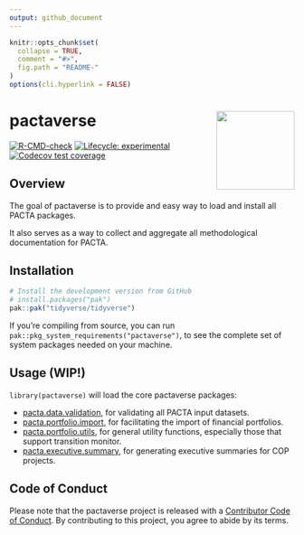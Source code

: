 ```yaml
---
output: github_document
---
```

<!-- README.md is generated from README.Rmd. Please edit that file -->

```r
knitr::opts_chunk$set(
  collapse = TRUE,
  comment = "#>",
  fig.path = "README-"
)
options(cli.hyperlink = FALSE)
```

# pactaverse <a href='https://https://rmi-pacta.github.io/pactaverse/'><img src='man/figures/logo.png' align="right" height="138.5" /></a>

<!-- badges: start -->
[![R-CMD-check](https://github.com/RMI-PACTA/pactaverse/actions/workflows/R-CMD-check.yaml/badge.svg)](https://github.com/RMI-PACTA/pactaverse/actions/workflows/R-CMD-check.yaml)
[![Lifecycle: experimental](https://img.shields.io/badge/lifecycle-experimental-orange.svg)](https://lifecycle.r-lib.org/articles/stages.html#experimental)
[![Codecov test coverage](https://codecov.io/gh/RMI-PACTA/pactaverse/branch/main/graph/badge.svg)](https://app.codecov.io/gh/RMI-PACTA/pactaverse?branch=main)
<!-- badges: end -->

## Overview

The goal of pactaverse is to provide and easy way to load and install all PACTA 
packages. 

It also serves as a way to collect and aggregate all methodological 
documentation for PACTA. 

## Installation

::: .pkgdown-devel
```r
# Install the development version from GitHub
# install.packages("pak")
pak::pak("tidyverse/tidyverse")
```
:::

If you're compiling from source, you can run `pak::pkg_system_requirements("pactaverse")`, to see the complete set of system packages needed on your machine.

## Usage (WIP!)

`library(pactaverse)` will load the core pactaverse packages: 

* [pacta.data.validation](https://rmi-pacta.github.io/pacta.data.validation/), for validating all PACTA input datasets.
* [pacta.portfolio.import](https://rmi-pacta.github.io/pacta.portfolio.import/), for facilitating the import of financial portfolios.
* [pacta.portfolio.utils](https://rmi-pacta.github.io/pacta.portfolio.utils/), for general utility functions, especially those that support transition monitor.
* [pacta.executive.summary](https://rmi-pacta.github.io/pacta.executive.summary/), for generating executive summaries for COP projects.

## Code of Conduct

Please note that the pactaverse project is released with a [Contributor Code of Conduct](https://rmi-pacta.github.io/pactaverse/CODE_OF_CONDUCT.html). By contributing to this project, you agree to abide by its terms.
